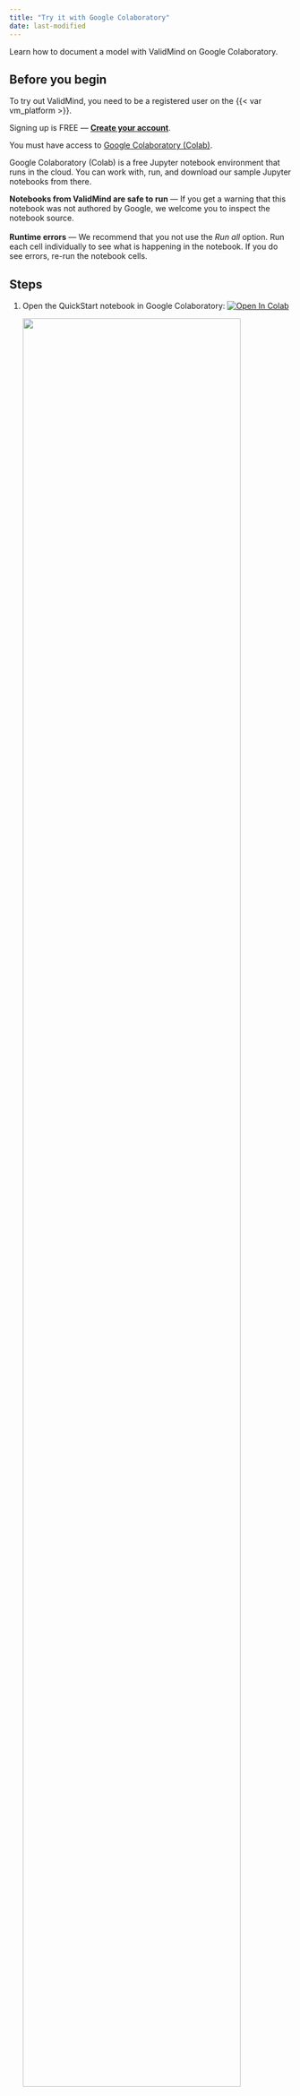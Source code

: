 ```yaml
---
title: "Try it with Google Colaboratory"
date: last-modified
---
```


Learn how to document a model with ValidMind on Google Colaboratory.

## Before you begin

To try out ValidMind, you need to be a registered user on the {{< var vm_platform >}}.

::: {.callout title="Need an account for ValidMind?"} 
Signing up is FREE — **[Create your account]({{< var vm_url >}})**.
:::

You must have access to [Google Colaboratory (Colab)](https://colab.research.google.com/). 

Google Colaboratory (Colab) is a free Jupyter notebook environment that runs in the cloud. You can work with, run, and download our sample Jupyter notebooks from there.

::: {.callout title="About our Jupyter Notebooks"}
**Notebooks from ValidMind are safe to run** — If you get a warning that this notebook was not authored by Google, we welcome you to inspect the notebook source.
<br><br>
**Runtime errors** — We recommend that you not use the *Run all* option. Run each cell individually to see what is happening in the notebook. If you do see errors, re-run the notebook cells.
:::

## Steps

1. Open the QuickStart notebook in Google Colaboratory: [![Open In Colab](https://colab.research.google.com/assets/colab-badge.svg)](https://colab.research.google.com/drive/1NLtjCFUZV2I_ttGUkiAL9uwGZK_SGUlw?usp=share_link)

   ![](google-colab.png){width=90% fig-alt="The QuickStart notebook opened in Google Colab"}

2. Click **File** > **Save a copy in Drive** to make a copy of the QuickStart notebook so that you can modify it later.

Alternatively, you can download the notebook source and work with it in your own developer environment.

<!---
## Troubleshooting

[Include any common issues or errors that may arise during the task and how to resolve them.]
--->

## What's next

Continue with [Explore sample model documentation](quickstart-explore-sample-model-documentation.qmd) to learn more about using the {{< var vm_risk >}} hands-on.

